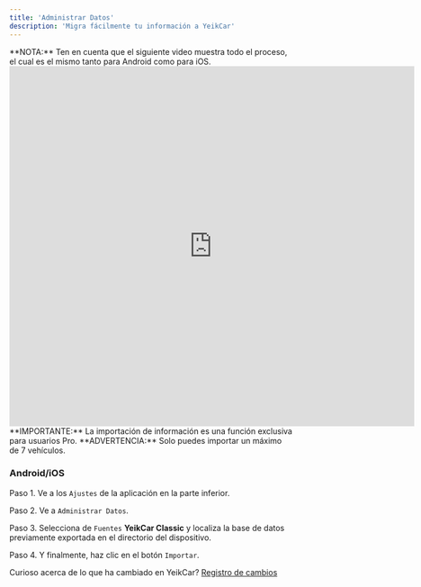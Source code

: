 ```yaml
---
title: 'Administrar Datos'
description: 'Migra fácilmente tu información a YeikCar'
---
```


<Tip>
  **NOTA:** Ten en cuenta que el siguiente video muestra todo el proceso, el cual es el mismo tanto para Android como para iOS.
</Tip>


<iframe
  width="720"
  height="640"
  src="https://www.youtube.com/embed/LOe_RBqEaMQ"
  title="YouTube video player"
  frameborder="0"
  allow="accelerometer; autoplay; clipboard-write; encrypted-media; gyroscope; picture-in-picture"
  allowfullscreen
></iframe>

<Note>
  **IMPORTANTE:** La importación de información es una función exclusiva para usuarios Pro.
</Note>

<Warning>
  **ADVERTENCIA:** Solo puedes importar un máximo de 7 vehículos.
</Warning>




### Android/iOS


Paso 1. Ve a los `Ajustes` de la aplicación en la parte inferior.

Paso 2. Ve a `Administrar Datos`.

Paso 3. Selecciona de `Fuentes` **YeikCar Classic** y localiza la base de datos previamente exportada en el directorio del dispositivo.

Paso 4. Y finalmente, haz clic en el botón `Importar`.


Curioso acerca de lo que ha cambiado en YeikCar? [Registro de cambios](https://yeikcar.featurebase.app/changelog)